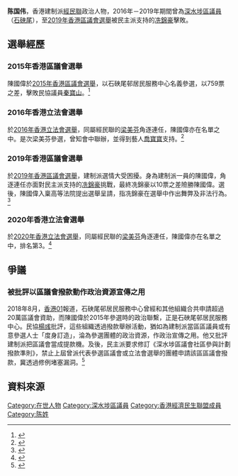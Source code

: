 '''陈国伟'''，香港建制派[[經民聯|經民聯]]政治人物，2016年－2019年期間曾為[[深水埗區議會|深水埗區議員]]（[[石硤尾_(選區)|石硤尾]]），至[[2019年香港區議會選舉|2019年香港區議會選舉]]被民主派支持的[[冼錦豪|冼錦豪]]擊敗。

==選舉經歷==
===2015年香港區議會選舉===
陳國偉於[[2015年香港區議會選舉|2015年香港區議會選舉]]，以石硤尾邨居民服務中心名義參選，以759票之差，擊敗民協議員[[秦寶山|秦寶山]]。<ref name="Thestandnews-20151123">{{cite web |title=13%區議員不足30歲　年輕勢力抬頭　政黨紛裁培少壯派 |url=https://www.thestandnews.com/politics/13-%E5%8D%80%E8%AD%B0%E5%93%A1%E4%B8%8D%E8%B6%B330%E6%AD%B2-%E5%B9%B4%E8%BC%95%E5%8B%A2%E5%8A%9B%E6%8A%AC%E9%A0%AD-%E6%94%BF%E9%BB%A8%E7%B4%9B%E8%A3%81%E5%9F%B9%E5%B0%91%E5%A3%AF%E6%B4%BE/ |accessdate=2020-07-27 |archive-date=2020-08-06 |archive-url=https://web.archive.org/web/20200806071350/https://www.thestandnews.com/politics/13-%E5%8D%80%E8%AD%B0%E5%93%A1%E4%B8%8D%E8%B6%B330%E6%AD%B2-%E5%B9%B4%E8%BC%95%E5%8B%A2%E5%8A%9B%E6%8A%AC%E9%A0%AD-%E6%94%BF%E9%BB%A8%E7%B4%9B%E8%A3%81%E5%9F%B9%E5%B0%91%E5%A3%AF%E6%B4%BE/ |dead-url=no }}</ref>
===2016年香港立法會選舉===
於[[2016年香港立法會選舉|2016年香港立法會選舉]]，同屬經民聯的[[梁美芬|梁美芬]]角逐連任，陳國偉亦在名單之中。是次梁美芬參選，曾知會中聯辦，並得到藝人[[喬寶寶|喬寶寶]]支持。<ref name="Hk01-20160710">{{cite web |author1=林詠賢 |title=梁美芬宣布競逐連任：我事先知會中聯辦　喬寶寶撐場 |url=https://www.hk01.com/%E7%AB%8B%E6%B3%95%E6%9C%83%E9%81%B8%E8%88%89/30747/%E6%A2%81%E7%BE%8E%E8%8A%AC%E5%AE%A3%E5%B8%83%E7%AB%B6%E9%80%90%E9%80%A3%E4%BB%BB-%E6%88%91%E4%BA%8B%E5%85%88%E7%9F%A5%E6%9C%83%E4%B8%AD%E8%81%AF%E8%BE%A6-%E5%96%AC%E5%AF%B6%E5%AF%B6%E6%92%90%E5%A0%B4 |accessdate=2020-07-27 |archive-date=2020-07-27 |archive-url=https://web.archive.org/web/20200727091116/https://www.hk01.com/%E7%AB%8B%E6%B3%95%E6%9C%83%E9%81%B8%E8%88%89/30747/%E6%A2%81%E7%BE%8E%E8%8A%AC%E5%AE%A3%E5%B8%83%E7%AB%B6%E9%80%90%E9%80%A3%E4%BB%BB-%E6%88%91%E4%BA%8B%E5%85%88%E7%9F%A5%E6%9C%83%E4%B8%AD%E8%81%AF%E8%BE%A6-%E5%96%AC%E5%AF%B6%E5%AF%B6%E6%92%90%E5%A0%B4 |dead-url=no }}</ref>
===2019年香港區議會選舉===
於[[2019年香港區議會選舉|2019年香港區議會選舉]]，建制派選情大受困擾。身為建制派一員的陳國偉，角逐連任亦面對民主派支持的[[冼錦豪|冼錦豪]]挑戰，最終冼錦豪以10票之差險勝陳國偉。選後，陳國偉入稟高等法院提出選舉呈請，指冼錦豪在選舉中作出舞弊及非法行為。<ref name="Mingpao-20200123">{{cite web |title=區選輸10票 西九新動力成員提呈請 |url=https://news.mingpao.com/pns/%E6%B8%AF%E8%81%9E/article/20200123/s00002/1579718142816/%E5%8D%80%E9%81%B8%E8%BC%B810%E7%A5%A8-%E8%A5%BF%E4%B9%9D%E6%96%B0%E5%8B%95%E5%8A%9B%E6%88%90%E5%93%A1%E6%8F%90%E5%91%88%E8%AB%8B |accessdate=2020-07-27 |archive-date=2020-01-23 |archive-url=https://web.archive.org/web/20200123133455/https://news.mingpao.com/pns/%e6%b8%af%e8%81%9e/article/20200123/s00002/1579718142816/%e5%8d%80%e9%81%b8%e8%bc%b810%e7%a5%a8-%e8%a5%bf%e4%b9%9d%e6%96%b0%e5%8b%95%e5%8a%9b%e6%88%90%e5%93%a1%e6%8f%90%e5%91%88%e8%ab%8b |dead-url=no }}</ref>

===2020年香港立法會選舉===
於[[2020年香港立法會選舉|2020年香港立法會選舉]]，同屬經民聯的[[梁美芬|梁美芬]]角逐連任，陳國偉亦在名單之中，排名第3。<ref name="Mingpao-20200716">{{cite web |title=立法會選舉｜梁美芬競逐連任　稱選情不樂觀冀九西建制爭3席 (13:40) |url=https://news.mingpao.com/ins/%E6%B8%AF%E8%81%9E/article/20200716/s00001/1594874550665/%E7%AB%8B%E6%B3%95%E6%9C%83%E9%81%B8%E8%88%89-%E6%A2%81%E7%BE%8E%E8%8A%AC%E7%AB%B6%E9%80%90%E9%80%A3%E4%BB%BB-%E7%A8%B1%E9%81%B8%E6%83%85%E4%B8%8D%E6%A8%82%E8%A7%80%E5%86%80%E4%B9%9D%E8%A5%BF%E5%BB%BA%E5%88%B6%E7%88%AD3%E5%B8%AD |accessdate=2020-07-27 |archive-date=2020-07-27 |archive-url=https://web.archive.org/web/20200727090729/https://news.mingpao.com/ins/%e6%b8%af%e8%81%9e/article/20200716/s00001/1594874550665/%e7%ab%8b%e6%b3%95%e6%9c%83%e9%81%b8%e8%88%89-%e6%a2%81%e7%be%8e%e8%8a%ac%e7%ab%b6%e9%80%90%e9%80%a3%e4%bb%bb-%e7%a8%b1%e9%81%b8%e6%83%85%e4%b8%8d%e6%a8%82%e8%a7%80%e5%86%80%e4%b9%9d%e8%a5%bf%e5%bb%ba%e5%88%b6%e7%88%ad3%e5%b8%ad |dead-url=no }}</ref>
==爭議==
===被批評以區議會撥款動作政治資源宣傳之用===
2018年8月，[[香港01|香港01]]報道，石硤尾邨居民服務中心曾經和其他組織合共申請超過20萬區議會資助，而陳國偉於2015年參選時的政治聯繫，正是石硤尾邨居民服務中心。民協[[楊彧|楊彧]]批評，這些組織透過撥款舉辦活動，猶如為建制派當區區議員或有意參選人士「度身訂造」，淪為參選團體的政治資源，作政治宣傳之用。他又批評建制派把區議會當成提款機。及後，民主派要求修訂《深水埗區議會社區參與計劃撥款準則》，禁止上屆曾派代表參選區議會或立法會選舉的團體申請該區區議會撥款，冀透過修例堵塞漏洞。<ref name="HK01-20180827">{{cite web |author1=吳倬安 |title=深水埗區議會11泛民議員　提動議阻建制衛星組織申請區會撥款 |url=https://www.hk01.com/%E6%94%BF%E6%83%85/227134/%E6%B7%B1%E6%B0%B4%E5%9F%97%E5%8D%80%E8%AD%B0%E6%9C%8311%E6%B3%9B%E6%B0%91%E8%AD%B0%E5%93%A1-%E6%8F%90%E5%8B%95%E8%AD%B0%E9%98%BB%E5%BB%BA%E5%88%B6%E8%A1%9B%E6%98%9F%E7%B5%84%E7%B9%94%E7%94%B3%E8%AB%8B%E5%8D%80%E6%9C%83%E6%92%A5%E6%AC%BE |accessdate=2020-07-27 |archive-date=2020-08-13 |archive-url=https://web.archive.org/web/20200813002319/https://www.hk01.com/%E6%94%BF%E6%83%85/227134/%E6%B7%B1%E6%B0%B4%E5%9F%97%E5%8D%80%E8%AD%B0%E6%9C%8311%E6%B3%9B%E6%B0%91%E8%AD%B0%E5%93%A1-%E6%8F%90%E5%8B%95%E8%AD%B0%E9%98%BB%E5%BB%BA%E5%88%B6%E8%A1%9B%E6%98%9F%E7%B5%84%E7%B9%94%E7%94%B3%E8%AB%8B%E5%8D%80%E6%9C%83%E6%92%A5%E6%AC%BE |dead-url=no }}</ref>
==資料來源==
{{reflist}}

[[Category:在世人物|Category:在世人物]]
[[Category:深水埗區議員|Category:深水埗區議員]]
[[Category:香港經濟民生聯盟成員|Category:香港經濟民生聯盟成員]]
[[Category:陈姓|Category:陈姓]]